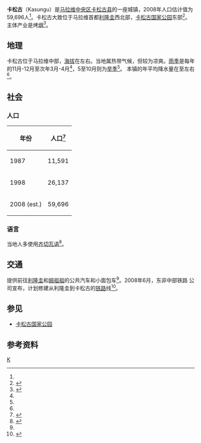 {{coord|13|02|S|33|29|E|region:MW_type:city|display=title}}
{{Infobox settlement 
<!--See the Table at Infobox Settlement for all fields and descriptions of usage--> 
<!-- Basic info ----------------> |official_name = 卡松古
|other_name = 
|native_name =   Kasungu
|nickname = 
|settlement_type = <!--For Town or Village (Leave blank for the default City)--> 
|motto = 
<!-- images and maps -----------> 
|image_skyline = 
|imagesize = 300px
|image_caption = 
|image_flag = 
|flag_size = 
|image_seal = 
|seal_size = 
|image_shield = 
|shield_size = 
|image_blank_emblem = 
|blank_emblem_type = 
|blank_emblem_size = 
|image_map = 
|mapsize = 
|map_caption = 
|image_map1 = 
|mapsize1 = 
|map_caption1 = 
|image_dot_map = 
|dot_mapsize = 
|dot_map_caption = 
|dot_x = 
|dot_y = 
|pushpin_map = Malawi<!-- the name of a location map as per http://en.wikipedia.org/wiki/Template:Location_map --> 
|pushpin_mapsize=240
|pushpin_label_position =bottom 
|pushpin_map_caption = 在马拉维的位置
<!-- Location ------------------> 
|coordinates_region = MW
|subdivision_type = 国家
|subdivision_name = {{flag|Malawi}}
|subdivision_type1 =行政区
|subdivision_name1 = [[中央区_(马拉维)|中央区]]
|subdivision_type2 = 县
|subdivision_name2 = [[卡松古县|卡松古县]]
|subdivision_type3 = 
|subdivision_name3 = 
|subdivision_type4 = 
|subdivision_name4 = 
<!-- Politics -----------------> 
|government_footnotes = 
|government_type = 
|leader_title = 
|leader_name = 
|leader_title1 = 
<!-- for places with, say, both a mayor and a city manager --> 
|leader_name1 = 
|leader_title2 = 
|leader_name2 = 
|leader_title3 = 
|leader_name3 = 
|leader_title4 = 
|leader_name4 = 
|established_title = 
<!-- Settled --> 
|established_date = 
|established_title2 = 
<!-- Incorporated (town) --> 
|established_date2 = 
|established_title3 = 
<!-- Incorporated (city) --> 
|established_date3 = 
<!-- Area ---------------------> 
|area_magnitude = 
|unit_pref =Imperial 
<!--Enter: Imperial, if Imperial (metric) is desired--> 
|area_footnotes = 
|area_total_km2 = 
<!-- ALL fields dealing with a measurements are subject to automatic unit conversion--> 
|area_land_km2 =  <!--See table @ Template:Infobox Settlement for details on automatic unit conversion--> 
|area_water_km2 = 
|area_total_sq_mi = 
|area_land_sq_mi = 
|area_water_sq_mi = 
|area_water_percent = 
|area_urban_km2 = 
|area_urban_sq_mi = 
|area_metro_km2 = 
|area_metro_sq_mi = 
|area_blank1_title = 
|area_blank1_km2 = 
|area_blank1_sq_mi = 
<!-- Population -----------------------> 
|population_as_of = 2008估计值
|population_footnotes =<ref name="World Gaz"/> 
|population_note = 
|population_total = 59,696
|population_density_km2 = 
|population_density_sq_mi = 
|population_metro = 
|population_density_metro_km2 = 
|population_density_metro_sq_mi = 
|population_urban = 
|population_density_urban_km2 = 
|population_density_urban_sq_mi = 
|population_blank1_title =Ethnicities 
|population_blank1 = 
|population_blank2_title =Religions 
|population_blank2 = 
|population_density_blank1_km2 = 
|population_density_blank1_sq_mi = 
<!-- General information ---------------> 
|timezone = +2
|utc_offset = 
|timezone_DST = 
|utc_offset_DST = 
|latd= 13|latm= 02|lats= |latNS=S 
|longd= 33|longm= 29|longs= |longEW=E 
|elevation_footnotes =<ref name="Only cash crop">{{cite web|url=http://web.africa.ufl.edu/asq/v6/v6i1a11.htm|title=Modeling Agroforestry Adoption and Household Decision Making in Malawi|accessdate=2008-07-22|year=2002|publisher=[[佛罗里达大学|佛罗里达大学]]|work=African Studies Quarterly|author=Thangata, Paul H.|coauthors=Hildebrand, Peter E.; Gladwin, Christina H.|deadurl=yes|archiveurl=https://web.archive.org/web/20090628150210/http://web.africa.ufl.edu/asq/v6/v6i1a11.htm|archivedate=2009-06-28}}</ref>
|elevation_m =1342
|elevation_ft = 
<!-- Area/postal codes & others --------> 
|postal_code_type = 
<!-- enter ZIP code, Postcode, Post code, Postal code... --> 
|postal_code = 
|area_code = 
|blank_name = 
|blank_info = 
|blank1_name = 
|blank1_info = 
|website = 
|footnotes = 
}}

'''卡松古'''（Kasungu）是[[马拉维|马拉维]][[中央区_(马拉维)|中央区]][[卡松古县|卡松古县]]的一座城镇，2008年人口估计值为59,696人<ref name="World Gaz"/>。卡松古大致位于马拉维首都[[利隆圭|利隆圭]]西北部{{convert|130|km|mi}}，[[卡松古国家公园|卡松古国家公园]]东部{{convert|35|km|mi}}<ref name="Lonely Planet">{{cite book|url=http://books.google.co.uk/books?id=Zo1sg8FnF2gC&printsec=frontcover#PPA196,M1|title=Lonely Planet Southern Africa: Join the Safari|publisher=Lonely Planet|year=2007|page=196|accessdate=2008-07-09|isbn=1740597451|last=Murphy|first=Alan|coauthors=Armstrong, Kate; Firestone, Matthew D.; Fitzpatrick, Mary|archive-date=2011-05-19|archive-url=https://web.archive.org/web/20110519192619/http://books.google.co.uk/books?id=Zo1sg8FnF2gC&printsec=frontcover#PPA196,M1|dead-url=no}}</ref>。主体产业是烤[[烟|烟]]<ref name="Britannica">{{cite web|url=http://www.britannica.com/EBchecked/topic/313110/Kasungu|title=Kasungu|accessdate=2008-07-09|work=[[大英百科全书|大英百科全书]]|archive-date=2011-11-27|archive-url=https://web.archive.org/web/20111127232336/http://www.britannica.com/EBchecked/topic/313110/Kasungu|dead-url=no}}</ref>。

==地理==
卡松古位于马拉维中部，[[海拔|海拔]]在{{convert|1342|m|ft}}左右。当地属热带气候，但较为凉爽。[[雨季|雨季]]是每年的11月-12月至次年3月-4月<ref name="Only cash crop"/>，5至10月则为[[旱季|旱季]]<ref name="Lonely Planet"/>。 本镇的年平均降水量在{{convert|500|mm|in}}至{{convert|1200|mm|in}}左右<ref name="Only cash crop"/>。

==社会==
===人口===
{| class="wikitable" 
! 年份
! 人口<ref name="World Gaz">{{cite web |url=http://www.world-gazetteer.com/wg.php?x=&men=gcis&lng=en&dat=32&srt=pnan&col=dq&geo=-150 |title=World Gazetteer: Malawi: largest cities and towns and statistics of their population |accessdate=2008-07-09 |archiveurl=https://www.webcitation.org/query?url=http://www.world-gazetteer.com/wg.php?x=%26men=gcis%26lng=en%26dat=32%26srt=pnan%26col=dq%26geo=-150&date=2013-05-25+01:36:36 |archivedate=2013-05-25 |deadurl=yes }}</ref>
|-	
| 1987
| 11,591
|-
| 1998 
| 26,137
|-	
| 2008 (est.)
| 59,696
|}

===语言===
当地人多使用[[齐切瓦语|齐切瓦语]]<ref name="Language">{{cite book|url=http://books.google.co.uk/books?id=nVrsAmvjhNQC&printsec=frontcover#PPA21,M1|page=21|title=Language Planning and Policy in Africa: Botswana, Malawi, Mozambique and South Africa|accessdate=2008-07-22|isbn=1853597252|year=2004|author=Baldauf, Richard B.|coauthors=Kaplan, Robert|archive-date=2011-05-19|archive-url=https://web.archive.org/web/20110519192606/http://books.google.co.uk/books?id=nVrsAmvjhNQC&printsec=frontcover#PPA21,M1|dead-url=no}}</ref>。

==交通==
提供前往[[利隆圭|利隆圭]]和[[姆祖祖|姆祖祖]]的公共汽车和小面包车<ref name="Lonely Planet"/>。2008年6月，东非中部铁路
公司宣布，计划修建从利隆圭到卡松古的[[铁路|铁路]]线<ref name="New rail">{{cite web|url=http://www.dailytimes.bppmw.com/article.asp?ArticleID=10023|title=CEAR promises to compliment Shire-Zambezi Waterway|last=Msiska|first=Karen|accessdate=2008-07-09|work=The Daily Times|date=2008-06-23}}{{dead link|date=2017年11月 |bot=InternetArchiveBot |fix-attempted=yes }}</ref>。

==参见==
* [[卡松古国家公园|卡松古国家公园]]

==参考资料==
{{reflist|2}}

[[Category:马拉维聚居地|K]]